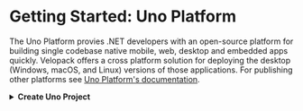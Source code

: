 

# Getting Started: Uno Platform
<AppliesTo all />

The Uno Platform provies .NET developers with an open-source platform for building single codebase native mobile, web, desktop and embedded apps quickly. Velopack offers a cross platform solution for deploying the desktop (Windows, macOS, and Linux) versions of those applications. For publishing other platforms see [Uno Platform's documentation](https://platform.uno/docs/articles/uno-publishing-overview.html).

<FancyStep step={1}>
    <details>
        <summary>
            <strong>Create Uno Project</strong>
        </summary>

        Start by creating a new Uno application following [Uno Platform's Getting Started guide](https://platform.uno/docs/articles/get-started.html).
    </details> 
</FancyStep>

<InstallNuGet step={2}/>

<FancyStep step={3}>
    <details>
        <summary>
            <strong>Configure Velopack at the beginning of App.xaml.cs</strong>
        </summary>

        Add the following code to your `App.xaml.cs` file:
         ```csharp
         public App()
         {
            // It's important to Run() the VelopackApp as early as possible in app startup.
            VelopackApp.Build()
               .WithFirstRun((v) => { /* Your first run code here */ })
               .Run();
            this.InitializeComponent();
         }
         ```
    </details>
</FancyStep>

<CSharpUpdates step={4}/>

<CSharpPublish step={5} 
               showMultipleTfmSuggestion={true}
               suffix="For additional information on publishing your Uno application see the <a href=&quot;https://platform.uno/docs/articles/uno-publishing-overview.html&quot;>Uno publishing guides</a>"
               />
               
<InstallVpk step={6}/>

<BuildRelease step={7} includeWarningTip={true}/>

<Completion />
